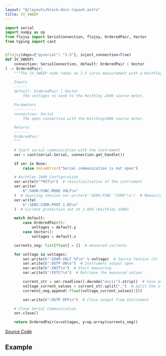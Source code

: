 ```yaml
---
layout: "@/layouts/block-docs-layout.astro"
title: IV_SWEEP
---
```



<PythonDocsDisplay docstring={docstring} />

```python
import serial
import numpy as np
from flojoy import SerialConnection, flojoy, OrderedPair, Vector
from typing import cast


@flojoy(deps={"pyserial": "3.5"}, inject_connection=True)
def IV_SWEEP(
    connection: SerialConnection, default: OrderedPair | Vector
) -> OrderedPair:
    """The IV_SWEEP node takes an I-V curve measurement with a Keithley 2400 source meter, send voltages, and measures currents.

    Inputs
    ------
    default: OrderedPair | Vector
        The voltages to send to the Keithley 2400 source meter.

    Parameters
    ----------
    connection: Serial
        The open connection with the Keithley2400 source meter.

    Returns
    -------
    OrderedPair
    """

    # Start serial communication with the instrument
    ser = cast(serial.Serial, connection.get_handle())

    if ser is None:
        raise ValueError("Serial communication is not open")

    # Keithley 2400 Configuration
    ser.write(b"*RST\n")  # reinitialisation of the instrument
    ser.write(
        b":SOUR:FUNC:MODE VOLT\n"
    )  # Sourcing tension ser.write(b':SENS:FUNC "CURR"\n')  # Measuring current
    ser.write(
        b":SENS:CURR:PROT 1.05\n"
    )  # Current protection set at 1.05A (Keithley 2400)

    match default:
        case OrderedPair():
            voltages = default.y
        case Vector():
            voltages = default.v

    currents_neg: list[float] = []  # measured currents

    for voltage in voltages:
        ser.write(b":SOUR:VOLT %f\n" % voltage)  # Source Tension (V)
        ser.write(b":OUTP ON\n")  # Instrument output open
        ser.write(b":INIT\n")  # Start measuring
        ser.write(b":FETC?\n")  # Retrieve the measured values

        current_str = ser.readline().decode("ascii").strip()  # Save answers in a string
        voltage_current_values = current_str.split(",")  # Split the string
        currents_neg.append(-float(voltage_current_values[1]))

        ser.write(b":OUTP OFF\n")  # Close output from Instrument

    # Close Serial Communication
    ser.close()

    return OrderedPair(x=voltages, y=np.array(currents_neg))

```

[Source Code](https://github.com/flojoy-ai/blocks/blob/main/blocks/IO/INSTRUMENTS/SOURCEMETERS/KEITHLEY/24XX/BASIC/IV_SWEEP/IV_SWEEP.py)

## Example

